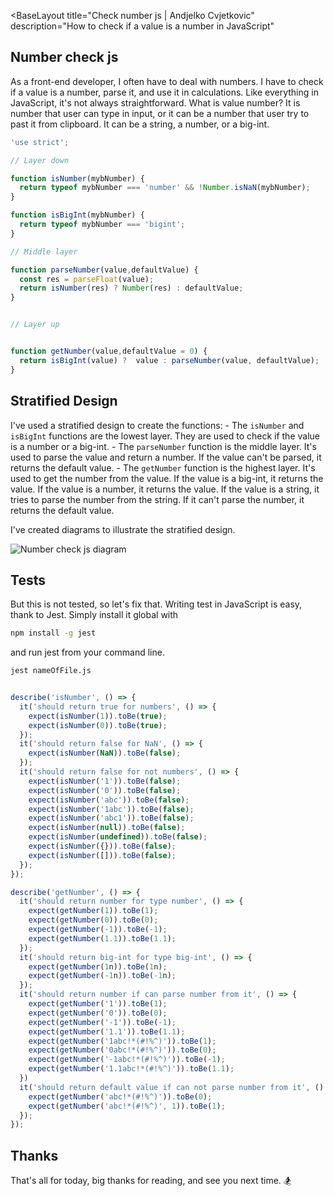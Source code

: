 
<BaseLayout
  title="Check number js | Andjelko Cvjetkovic"
  description="How to check if a value is a number in JavaScript"
>
 <Prose>

## Number check js

As a front-end developer, I often have to deal with numbers. I have to check if a value is a number, parse it, and use it in calculations. 
Like everything in JavaScript, it's not always straightforward.
What is value number? It is number that user can type in input, or it can be a number that user try to past it from clipboard.
It can be a string, a number, or a big-int.




```javascript
'use strict';

// Layer down

function isNumber(mybNumber) {
  return typeof mybNumber === 'number' && !Number.isNaN(mybNumber);
}

function isBigInt(mybNumber) {
  return typeof mybNumber === 'bigint';
}

// Middle layer

function parseNumber(value,defaultValue) {
  const res = parseFloat(value);
  return isNumber(res) ? Number(res) : defaultValue;
}


// Layer up


function getNumber(value,defaultValue = 0) {
  return isBigInt(value) ?  value : parseNumber(value, defaultValue);
}

```

## Stratified Design

I've used a stratified design to create the functions: 
    - The `isNumber` and `isBigInt` functions are the lowest layer. They are used to check if the value is a number or a big-int.
    - The `parseNumber` function is the middle layer. It's used to parse the value and return a number. If the value can't be parsed, it returns the default value.
    - The `getNumber` function is the highest layer. It's used to get the number from the value. If the value is a big-int, it returns the value. If the value is a number, it returns the value. If the value is a string, it tries to parse the number from the string. If it can't parse the number, it returns the default value.


I've created diagrams to illustrate the stratified design.

<Image src={diagarm} alt="Number check js diagram" />


## Tests

But this is not tested, so let's fix that.
Writing test in JavaScript is easy, thank to Jest. Simply install it global 
with
```bash
npm install -g jest
```
and run jest from your command line.
```bash
jest nameOfFile.js
```

```javascript

describe('isNumber', () => {
  it('should return true for numbers', () => {
    expect(isNumber(1)).toBe(true);
    expect(isNumber(0)).toBe(true);
  });
  it('should return false for NaN', () => {
    expect(isNumber(NaN)).toBe(false);
  });
  it('should return false for not numbers', () => {
    expect(isNumber('1')).toBe(false);
    expect(isNumber('0')).toBe(false);
    expect(isNumber('abc')).toBe(false);
    expect(isNumber('1abc')).toBe(false);
    expect(isNumber('abc1')).toBe(false);
    expect(isNumber(null)).toBe(false);
    expect(isNumber(undefined)).toBe(false);
    expect(isNumber({})).toBe(false);
    expect(isNumber([])).toBe(false);
  });
});

describe('getNumber', () => {
  it('should return number for type number', () => {
    expect(getNumber(1)).toBe(1);
    expect(getNumber(0)).toBe(0);
    expect(getNumber(-1)).toBe(-1);
    expect(getNumber(1.1)).toBe(1.1);
  });
  it('should return big-int for type big-int', () => {
    expect(getNumber(1n)).toBe(1n);
    expect(getNumber(-1n)).toBe(-1n);
  });
  it('should return number if can parse number from it', () => {
    expect(getNumber('1')).toBe(1);
    expect(getNumber('0')).toBe(0);
    expect(getNumber('-1')).toBe(-1);
    expect(getNumber('1.1')).toBe(1.1);
    expect(getNumber('1abc!*(#!%^)')).toBe(1);
    expect(getNumber('0abc!*(#!%^)')).toBe(0);
    expect(getNumber('-1abc!*(#!%^)')).toBe(-1);
    expect(getNumber('1.1abc!*(#!%^)')).toBe(1.1);
  })
  it('should return default value if can not parse number from it', () => {
    expect(getNumber('abc!*(#!%^)')).toBe(0);
    expect(getNumber('abc!*(#!%^)', 1)).toBe(1);
  });
});
```

## Thanks
That's all for today, big thanks for reading, and see you next time. 🏂

  </Prose>
</BaseLayout>
